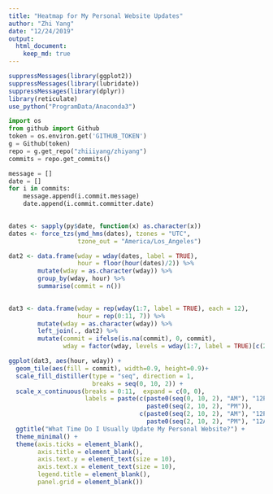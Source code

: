 ```yaml
---
title: "Heatmap for My Personal Website Updates"
author: "Zhi Yang"
date: "12/24/2019"
output: 
  html_document:
    keep_md: true
---
```

  
```r
suppressMessages(library(ggplot2))
suppressMessages(library(lubridate))
suppressMessages(library(dplyr))
library(reticulate)
use_python("ProgramData/Anaconda3")
```

```python
import os
from github import Github
token = os.environ.get('GITHUB_TOKEN')
g = Github(token)
repo = g.get_repo("zhiiiyang/zhiyang")
commits = repo.get_commits()

message = []
date = []
for i in commits:
    message.append(i.commit.message)
    date.append(i.commit.committer.date)
    
```

```r
dates <- sapply(py$date, function(x) as.character(x))
dates <- force_tzs(ymd_hms(dates), tzones = "UTC", 
                   tzone_out = "America/Los_Angeles")

dat2 <- data.frame(wday = wday(dates, label = TRUE),
                   hour = floor(hour(dates)/2)) %>%
        mutate(wday = as.character(wday)) %>%
        group_by(wday, hour) %>%
        summarise(commit = n()) 
        

dat3 <- data.frame(wday = rep(wday(1:7, label = TRUE), each = 12), 
                   hour = rep(0:11, 7)) %>% 
        mutate(wday = as.character(wday)) %>%
        left_join(., dat2) %>%
        mutate(commit = ifelse(is.na(commit), 0, commit),
               wday = factor(wday, levels = wday(1:7, label = TRUE)[c(2:7,1)]))
```


```r
ggplot(dat3, aes(hour, wday)) + 
  geom_tile(aes(fill = commit), width=0.9, height=0.9)+
  scale_fill_distiller(type = "seq", direction = 1, 
                       breaks = seq(0, 10, 2)) + 
  scale_x_continuous(breaks = 0:11,  expand = c(0, 0),
                     labels = paste(c(paste0(seq(0, 10, 2), "AM"), "12PM", 
                                      paste0(seq(2, 10, 2), "PM")), 
                                    c(paste0(seq(2, 10, 2), "AM"), "12PM", 
                                      paste0(seq(2, 10, 2), "PM"), "12AM"), sep ="-")) +
  ggtitle("What Time Do I Usually Update My Personal Website?") + 
  theme_minimal() +
  theme(axis.ticks = element_blank(),
        axis.title = element_blank(),
        axis.text.y = element_text(size = 10),
        axis.text.x = element_text(size = 10),
        legend.title = element_blank(),
        panel.grid = element_blank())
```

